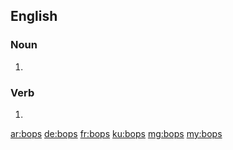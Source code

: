 ==English==

===Noun===
{{head|en|plural}}

# {{plural of|bop|lang=en}}

===Verb===
{{head|en|verb form}}

# {{en-third-person singular of|bop}}

[[ar:bops]]
[[de:bops]]
[[fr:bops]]
[[ku:bops]]
[[mg:bops]]
[[my:bops]]